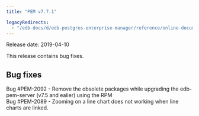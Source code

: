 ```yaml
---
title: "PEM v7.7.1"

legacyRedirects:
  - "/edb-docs/d/edb-postgres-enterprise-manager/reference/online-documentation/8.0/pem_release_notes_7_7_1.html"
---
```


Release date: 2019-04-10

This release contains bug fixes.

## Bug fixes

Bug #PEM-2092 - Remove the obsolete packages while upgrading the edb-pem-server (v7.5 and ealier) using the RPM  
Bug #PEM-2089 - Zooming on a line chart does not working when line charts are linked.
